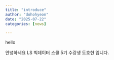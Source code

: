 ```yaml
---
title: "introduce"
author: "dohohyeon"
date: "2025-07-22"
categories: [news]

---
```

hello

안녕하세요
LS 빅데이터 스쿨 5기 수강생
도호현
입니다.